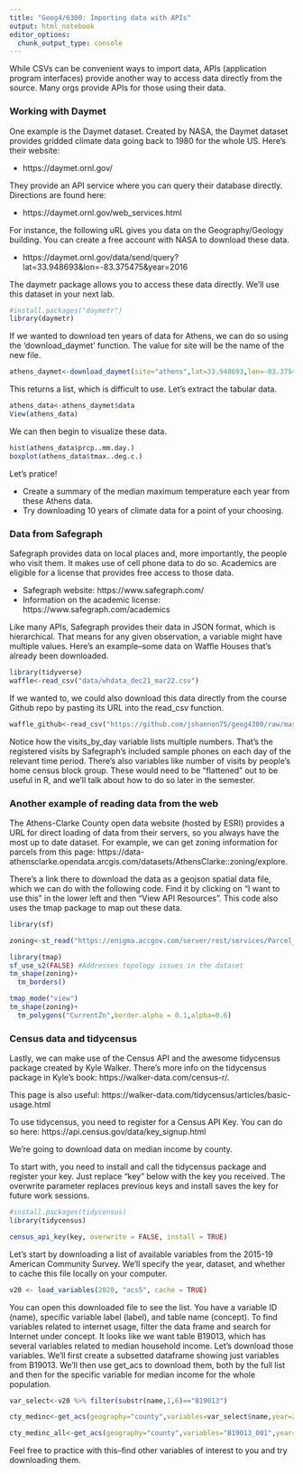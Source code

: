 ```yaml
---
title: "Geog4/6300: Importing data with APIs"
output: html_notebook
editor_options: 
  chunk_output_type: console
---
```

While CSVs can be convenient ways to import data, APIs (application program interfaces) provide another way to access data directly from the source. Many orgs provide APIs for those using their data. 

### Working with Daymet

One example is the Daymet dataset. Created by NASA, the Daymet dataset provides gridded climate data going back to 1980 for the whole US. Here's their website: 

* https://daymet.ornl.gov/

They provide an API service where you can query their database directly. Directions are found here: 

* https://daymet.ornl.gov/web_services.html

For instance, the following uRL gives you data on the Geography/Geology building. You can create a free account with NASA to download these data.

* https://daymet.ornl.gov/data/send/query?lat=33.948693&lon=-83.375475&year=2016

The daymetr package allows you to access these data directly. We'll use this dataset in your next lab.

```r
#install.packages("daymetr")
library(daymetr)
```

If we wanted to download ten years of data for Athens, we can do so using the 'download_daymet' function. The value for site will be the name of the new file. 

```r
athens_daymet<-download_daymet(site="athens",lat=33.948693,lon=-83.375475,start=2005,end=2015,internal=TRUE)
```

This returns a list, which is difficult to use. Let's extract the tabular data.

```r
athens_data<-athens_daymet$data
View(athens_data)
```

We can then begin to visualize these data.

```r
hist(athens_data$prcp..mm.day.)
boxplot(athens_data$tmax..deg.c.)
```

Let's pratice! 

* Create a summary of the median maximum temperature each year from these Athens data.
* Try downloading 10 years of climate data for a point of your choosing.

### Data from Safegraph

Safegraph provides data on local places and, more importantly, the people who visit them. It makes use of cell phone data to do so. Academics are eligible for a license that provides free access to those data. 

* Safegraph website: https://www.safegraph.com/
* Information on the academic license: https://www.safegraph.com/academics

Like many APIs, Safegraph provides their data in JSON format, which is hierarchical. That means for any given observation, a variable might have multiple values. Here's an example--some data on Waffle Houses that's already been downloaded.

```r
library(tidyverse)
waffle<-read_csv("data/whdata_dec21_mar22.csv")
```

If we wanted to, we could also download this data directly from the course Github repo by pasting its URL into the read_csv function.

```r
waffle_github<-read_csv("https://github.com/jshannon75/geog4300/raw/master/data/whdata_dec21_mar22.csv")
```


Notice how the visits_by_day variable lists multiple numbers. That's the registered visits by Safegraph's included sample phones on each day of the relevant time period. There's also variables like number of visits by people's home census block group. These would need to be "flattened" out to be useful in R, and we'll talk about how to do so later in the semester.

### Another example of reading data from the web

The Athens-Clarke County open data website (hosted by ESRI) provides a URL for direct loading of data from their servers, so you always have the most up to date dataset. For example, we can get zoning information for parcels from this page: https://data-athensclarke.opendata.arcgis.com/datasets/AthensClarke::zoning/explore. 

There's a link there to download the data as a geojson spatial data file, which we can do with the following code. Find it by clicking on "I want to use this" in the lower left and then "View API Resources". This code also uses the tmap package to map out these data.

```r
library(sf)

zoning<-st_read("https://enigma.accgov.com/server/rest/services/Parcel_Zoning_Types/FeatureServer/0/query?outFields=*&where=1%3D1&f=geojson")

library(tmap)
sf_use_s2(FALSE) #Addresses topology issues in the dataset
tm_shape(zoning)+
  tm_borders()

tmap_mode("view")
tm_shape(zoning)+
  tm_polygons("CurrentZn",border.alpha = 0.1,alpha=0.6)
```


### Census data and tidycensus

Lastly, we can make use of the Census API and the awesome tidycensus package created by Kyle Walker. There's more info on the tidycensus package in Kyle's book: https://walker-data.com/census-r/.

This page is also useful: https://walker-data.com/tidycensus/articles/basic-usage.html

To use tidycensus, you need to register for a Census API Key. You can do so here: https://api.census.gov/data/key_signup.html

We're going to download data on median income by county.

To start with, you need to install and call the tidycensus package and register your key. Just replace "key" below with the key you received. The overwrite parameter replaces previous keys and install saves the key for future work sessions.

```r
#install.packages(tidycensus)
library(tidycensus)

census_api_key(key, overwrite = FALSE, install = TRUE)
```

Let's start by downloading a list of available variables from the 2015-19 American Community Survey. We'll specify the year, dataset, and whether to cache this file locally on your computer.

```r
v20 <- load_variables(2020, "acs5", cache = TRUE)
```

You can open this downloaded file to see the list. You have a variable ID (name), specific variable label (label), and table name (concept). To find variables related to internet usage, filter the data frame and search for Internet under concept. It looks like we want table B19013, which has several variables related to median household income. 
Let's download those variables. We'll first create a subsetted dataframe showing just variables from B19013. We'll then use get_acs to download them, both by the full list and then for the specific variable for median income for the whole population.

```r
var_select<-v20 %>% filter(substr(name,1,6)=="B19013")

cty_medinc<-get_acs(geography="county",variables=var_select$name,year=2020)

cty_medinc_all<-get_acs(geography="county",variables="B19013_001",year=2020)
```

Feel free to practice with this--find other variables of interest to you and try downloading them.